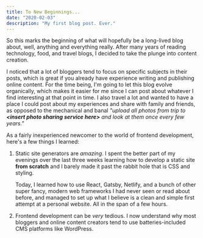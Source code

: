 ```yaml
---
title: To New Beginnings...
date: "2020-02-03"
description: "My first blog post. Ever."
---
```


So this marks the beginning of what will hopefully be a long-lived blog about, well, anything and everything really. After many years of reading technology, food, and travel blogs, I decided to take the plunge into content creation.

I noticed that a lot of bloggers tend to focus on specific subjects in their posts, which is great if you already have experience writing and publishing online content. For the time being, I'm going to let this blog evolve organically, which makes it easier for me since I can post about whatever I find interesting at that point in time. I also travel a lot and wanted to have a place I could post about my experiences and share with family and friends, as opposed to the mechanical and banal _"upload all photos from trip to __<insert photo sharing service here\>__ and look at them once every few years."_

As a fairly inexperienced newcomer to the world of frontend development, here's a few things I learned:

1. Static site generators are _amazing_. I spent the better part of my evenings over the last three weeks learning how to develop a static site __from scratch__ and I barely made it past the rabbit hole that is CSS and styling.

    Today, I learned how to use React, Gatsby, Netlify, and a bunch of other super fancy, modern web frameworks I had never seen or read about before, and managed to set up what I believe is a clean and simple first attempt at a personal website. All in the span of a few hours.

1. Frontend development can be _very_ tedious. I now understand why most bloggers and online content creators tend to use batteries-included CMS platforms like WordPress.

